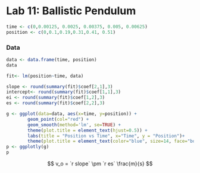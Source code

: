 # Lab 11: Ballistic Pendulum

```r
time <- c(0,0.00125, 0.0025, 0.00375, 0.005, 0.00625)
position <- c(0,0.1,0.19,0.31,0.41, 0.51)

```

### Data
```r
data <- data.frame(time, position)
data
```

```r
fit<- lm(position~time, data)
```

```r

slope <- round(summary(fit)$coef[2,1],3)
intercept<- round(summary(fit)$coef[1,1],3)
ei <- round(summary(fit)$coef[1,2],3)
es <- round(summary(fit)$coef[2,2],3)
```

```r
g <- ggplot(data=data, aes(x=time, y=position)) +
        geom_point(col="red") +
        geom_smooth(method='lm', se=TRUE) + 
        theme(plot.title = element_text(hjust=0.5)) +
        labs(title = "Position vs Time", x="Time", y = "Position")+
        theme(plot.title = element_text(color="blue", size=14, face="bold"))
p <- ggplotly(g)
p
```

$$ v_o = `r slope` \pm `r es` \frac{m}{s} $$ 